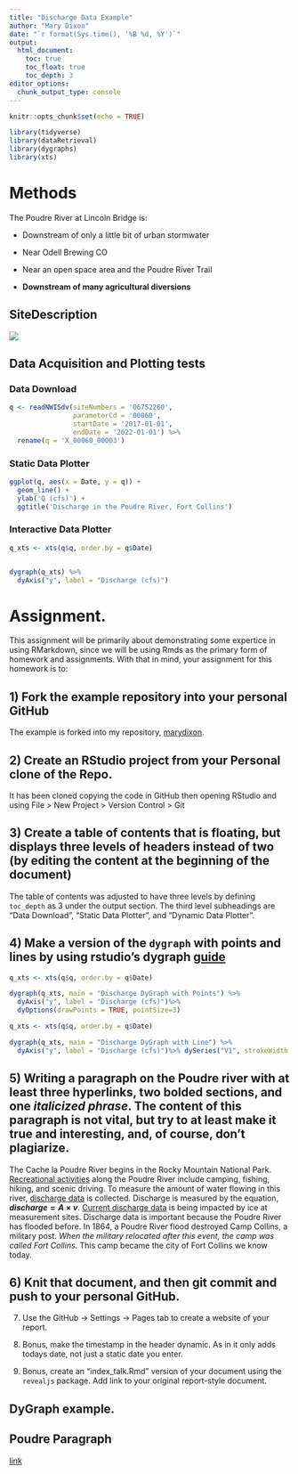 ```yaml
---
title: "Discharge Data Example"
author: "Mary Dixon"
date: "`r format(Sys.time(), '%B %d, %Y')`"
output:
  html_document:
    toc: true
    toc_float: true
    toc_depth: 3
editor_options: 
  chunk_output_type: console
---
```


```r
knitr::opts_chunk$set(echo = TRUE)

library(tidyverse)
library(dataRetrieval)
library(dygraphs)
library(xts)
```


# Methods

The Poudre River at Lincoln Bridge is:

  - Downstream of only a little bit of urban stormwater

  - Near Odell Brewing CO
  
  - Near an open space area and the Poudre River Trail
  
  - **Downstream of many agricultural diversions**


## SiteDescription

![](https://waterdata.usgs.gov/nwisweb/local/state/co/text/pics/06752260big.jpg)

## Data Acquisition and Plotting tests

### Data Download


```r

q <- readNWISdv(siteNumbers = '06752260',
                parameterCd = '00060',
                startDate = '2017-01-01',
                endDate = '2022-01-01') %>%
  rename(q = 'X_00060_00003')


```



### Static Data Plotter


```r

ggplot(q, aes(x = Date, y = q)) + 
  geom_line() + 
  ylab('Q (cfs)') + 
  ggtitle('Discharge in the Poudre River, Fort Collins')

```


### Interactive Data Plotter


```r

q_xts <- xts(q$q, order.by = q$Date)


dygraph(q_xts) %>%
  dyAxis("y", label = "Discharge (cfs)") 
```



# Assignment. 


This assignment will be primarily about demonstrating some expertice in using
RMarkdown, since we will be using Rmds as the primary form of homework and 
assignments. With that in mind, your assignment for this homework is to:


## 1) Fork the example repository into your personal GitHub  
The example is forked into my repository, [marydixon](https://github.com/marydixon/1_rmarkdown_examples).

## 2) Create an RStudio project from your Personal clone of the Repo.  
It has been cloned copying the code in GitHub then opening RStudio and using File > New Project > Version Control > Git

## 3) Create a table of contents that is floating, but displays three levels of headers instead of two (by editing the content at the beginning of the document)  
The table of contents was adjusted to have three levels by defining `toc_depth` as 3 under the output section. The third level subheadings are "Data Download", "Static Data Plotter", and "Dynamic Data Plotter".

## 4) Make a version of the `dygraph` with points and lines by using rstudio's dygraph [guide](https://rstudio.github.io/dygraphs/)  
```r
q_xts <- xts(q$q, order.by = q$Date)

dygraph(q_xts, main = "Discharge DyGraph with Points") %>%
  dyAxis("y", label = "Discharge (cfs)")%>%
  dyOptions(drawPoints = TRUE, pointSize=3)
```

```r
q_xts <- xts(q$q, order.by = q$Date)

dygraph(q_xts, main = "Discharge DyGraph with Line") %>%
  dyAxis("y", label = "Discharge (cfs)")%>% dySeries("V1", strokeWidth = 2, strokePattern = "dashed")
```


## 5) Writing a paragraph on the Poudre river with at least three hyperlinks, **two bolded sections**, and one *italicized phrase*. The content of this paragraph is not vital, but try to at least make it true and interesting, and, of course, don't plagiarize.  
The Cache la Poudre River begins in the Rocky Mountain National Park. [Recreational activities](https://www.fs.usda.gov/recarea/arp/recarea/?recid=81605) along the Poudre River include camping, fishing, hiking, and scenic driving. To measure the amount of water flowing in this river, [discharge data](https://www.usgs.gov/special-topics/water-science-school/science/how-streamflow-measured) is collected. Discharge is measured by the equation, **$discharge = A × v$**. [Current discharge data](https://waterdata.usgs.gov/usa/nwis/uv?06752260) is being impacted by ice at measurement sites. Discharge data is important because the Poudre River has flooded before. In 1864, a Poudre River flood destroyed Camp Collins, a military post. *When the military relocated after this event, the camp was called Fort Collins.* This camp became the city of Fort Collins we know today.

## 6) Knit that document, and then git commit and push to your personal GitHub.  


7) Use the GitHub -> Settings -> Pages tab to create a website of your report.

8) Bonus, make the timestamp in the header dynamic. As in it only adds
todays date, not just a static date you enter. 

9) Bonus, create an "index_talk.Rmd" version of your document using the
`revealjs` package. Add link to your original report-style document. 




## DyGraph example. 



## Poudre Paragraph

[link](https://google.com)


